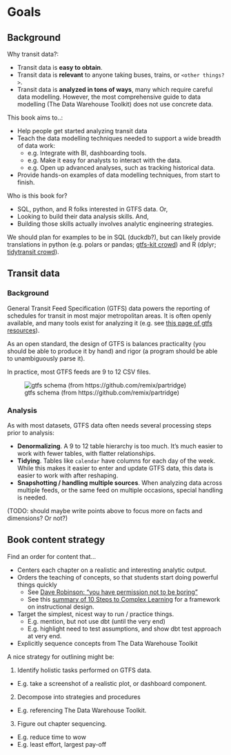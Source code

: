 # Goals {.unnumbered}

## Background 

Why transit data?:

* Transit data is **easy to obtain**.
* Transit data is **relevant** to anyone taking buses, trains, or `<other things?>`.
* Transit data is **analyzed in tons of ways**, many which require careful data modelling. However, the most comprehensive guide to data modelling (The Data Warehouse Toolkit) does not use concrete data.

This book aims to..:

* Help people get started analyzing transit data
* Teach the data modelling techniques needed to support a wide breadth of data work:
  - e.g. Integrate with BI, dashboarding tools.
  - e.g. Make it easy for analysts to interact with the data.
  - e.g. Open up advanced analyses, such as tracking historical data.
* Provide hands-on examples of data modelling techniques, from start to finish.

Who is this book for?

* SQL, python, and R folks interested in GTFS data. Or,
* Looking to build their data analysis skills. And,
* Building those skills actually involves analytic engineering strategies.

We should plan for examples to be in SQL (duckdb?), but can likely provide translations in python (e.g. polars or pandas; [gtfs-kit crowd](https://github.com/mrcagney/gtfs_kit)) and R (dplyr; [tidytransit crowd](https://github.com/r-transit/tidytransit)).

## Transit data

### Background 

General Transit Feed Specification (GTFS) data powers the reporting of schedules for transit in most major metropolitan areas. It is often openly available, and many tools exist for analyzing it (e.g. see [this page of gtfs resources](https://gtfs.org/resources/gtfs/)).

As an open standard, the design of GTFS is balances practicality (you should be able to produce it by hand) and rigor (a program should be able to unambiguously parse it).

In practice, most GTFS feeds are 9 to 12 CSV files.

![gtfs schema (from https://github.com/remix/partridge)](diagrams/dependency-graph.png)

### Analysis

As with most datasets, GTFS data often needs several processing steps prior to analysis:

* **Denormalizing**. A 9 to 12 table hierarchy is too much. It's much easier to work with fewer tables, with flatter relationships.
* **Tidying**. Tables like `calendar` have columns for each day of the week. While this makes it easier to enter and update GTFS data, this data is easier to work with after reshaping.
* **Snapshotting / handling multiple sources**. When analyzing data across multiple feeds, or the same feed on multiple occasions, special handling is needed.

(TODO: should maybe write points above to focus more on facts and dimensions? Or not?)

## Book content strategy

Find an order for content that...

* Centers each chapter on a realistic and interesting analytic output.
* Orders the teaching of concepts, so that students start doing powerful things quickly
  * See [Dave Robinson: "you have permission not to be boring"](http://varianceexplained.org/r/teach-tidyverse/)
  * See this [summary of 10 Steps to Complex Learning](http://web.mit.edu/xtalks/TenStepsToComplexLearning-Kirschner-VanMerrienboer.pdf) for a framework on instructional design.
* Target the simplest, nicest way to run / practice things.
  - E.g. mention, but not use dbt (until the very end)
  - E.g. highlight need to test assumptions, and show dbt test approach at very end.
* Explicitly sequence concepts from The Data Warehouse Toolkit


A nice strategy for outlining might be:

1. Identify holistic tasks performed on GTFS data.
  - E.g. take a screenshot of a realistic plot, or dashboard component.
2. Decompose into strategies and procedures
  - E.g. referencing The Data Warehouse Toolkit.
3. Figure out chapter sequencing.
  - E.g. reduce time to wow
  - E.g. least effort, largest pay-off